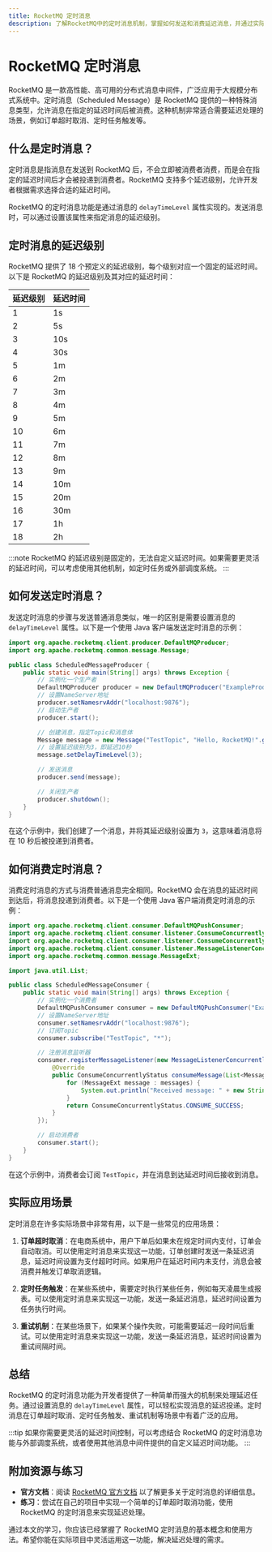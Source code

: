 ```yaml
---
title: RocketMQ 定时消息
description: 了解RocketMQ中的定时消息机制，掌握如何发送和消费延迟消息，并通过实际案例理解其应用场景。
---
```


# RocketMQ 定时消息

RocketMQ 是一款高性能、高可用的分布式消息中间件，广泛应用于大规模分布式系统中。定时消息（Scheduled Message）是 RocketMQ 提供的一种特殊消息类型，允许消息在指定的延迟时间后被消费。这种机制非常适合需要延迟处理的场景，例如订单超时取消、定时任务触发等。

## 什么是定时消息？

定时消息是指消息在发送到 RocketMQ 后，不会立即被消费者消费，而是会在指定的延迟时间后才会被投递到消费者。RocketMQ 支持多个延迟级别，允许开发者根据需求选择合适的延迟时间。

RocketMQ 的定时消息功能是通过消息的 `delayTimeLevel` 属性实现的。发送消息时，可以通过设置该属性来指定消息的延迟级别。

## 定时消息的延迟级别

RocketMQ 提供了 18 个预定义的延迟级别，每个级别对应一个固定的延迟时间。以下是 RocketMQ 的延迟级别及其对应的延迟时间：

| 延迟级别 | 延迟时间 |
|----------|----------|
| 1        | 1s       |
| 2        | 5s       |
| 3        | 10s      |
| 4        | 30s      |
| 5        | 1m       |
| 6        | 2m       |
| 7        | 3m       |
| 8        | 4m       |
| 9        | 5m       |
| 10       | 6m       |
| 11       | 7m       |
| 12       | 8m       |
| 13       | 9m       |
| 14       | 10m      |
| 15       | 20m      |
| 16       | 30m      |
| 17       | 1h       |
| 18       | 2h       |

:::note
RocketMQ 的延迟级别是固定的，无法自定义延迟时间。如果需要更灵活的延迟时间，可以考虑使用其他机制，如定时任务或外部调度系统。
:::

## 如何发送定时消息？

发送定时消息的步骤与发送普通消息类似，唯一的区别是需要设置消息的 `delayTimeLevel` 属性。以下是一个使用 Java 客户端发送定时消息的示例：

```java
import org.apache.rocketmq.client.producer.DefaultMQProducer;
import org.apache.rocketmq.common.message.Message;

public class ScheduledMessageProducer {
    public static void main(String[] args) throws Exception {
        // 实例化一个生产者
        DefaultMQProducer producer = new DefaultMQProducer("ExampleProducerGroup");
        // 设置NameServer地址
        producer.setNamesrvAddr("localhost:9876");
        // 启动生产者
        producer.start();

        // 创建消息，指定Topic和消息体
        Message message = new Message("TestTopic", "Hello, RocketMQ!".getBytes());
        // 设置延迟级别为3，即延迟10秒
        message.setDelayTimeLevel(3);

        // 发送消息
        producer.send(message);

        // 关闭生产者
        producer.shutdown();
    }
}
```

在这个示例中，我们创建了一个消息，并将其延迟级别设置为 `3`，这意味着消息将在 10 秒后被投递到消费者。

## 如何消费定时消息？

消费定时消息的方式与消费普通消息完全相同。RocketMQ 会在消息的延迟时间到达后，将消息投递到消费者。以下是一个使用 Java 客户端消费定时消息的示例：

```java
import org.apache.rocketmq.client.consumer.DefaultMQPushConsumer;
import org.apache.rocketmq.client.consumer.listener.ConsumeConcurrentlyContext;
import org.apache.rocketmq.client.consumer.listener.ConsumeConcurrentlyStatus;
import org.apache.rocketmq.client.consumer.listener.MessageListenerConcurrently;
import org.apache.rocketmq.common.message.MessageExt;

import java.util.List;

public class ScheduledMessageConsumer {
    public static void main(String[] args) throws Exception {
        // 实例化一个消费者
        DefaultMQPushConsumer consumer = new DefaultMQPushConsumer("ExampleConsumerGroup");
        // 设置NameServer地址
        consumer.setNamesrvAddr("localhost:9876");
        // 订阅Topic
        consumer.subscribe("TestTopic", "*");

        // 注册消息监听器
        consumer.registerMessageListener(new MessageListenerConcurrently() {
            @Override
            public ConsumeConcurrentlyStatus consumeMessage(List<MessageExt> messages, ConsumeConcurrentlyContext context) {
                for (MessageExt message : messages) {
                    System.out.println("Received message: " + new String(message.getBody()));
                }
                return ConsumeConcurrentlyStatus.CONSUME_SUCCESS;
            }
        });

        // 启动消费者
        consumer.start();
    }
}
```

在这个示例中，消费者会订阅 `TestTopic`，并在消息到达延迟时间后接收到消息。

## 实际应用场景

定时消息在许多实际场景中非常有用，以下是一些常见的应用场景：

1. **订单超时取消**：在电商系统中，用户下单后如果未在规定时间内支付，订单会自动取消。可以使用定时消息来实现这一功能，订单创建时发送一条延迟消息，延迟时间设置为支付超时时间。如果用户在延迟时间内未支付，消息会被消费并触发订单取消逻辑。

2. **定时任务触发**：在某些系统中，需要定时执行某些任务，例如每天凌晨生成报表。可以使用定时消息来实现这一功能，发送一条延迟消息，延迟时间设置为任务执行时间。

3. **重试机制**：在某些场景下，如果某个操作失败，可能需要延迟一段时间后重试。可以使用定时消息来实现这一功能，发送一条延迟消息，延迟时间设置为重试间隔时间。

## 总结

RocketMQ 的定时消息功能为开发者提供了一种简单而强大的机制来处理延迟任务。通过设置消息的 `delayTimeLevel` 属性，可以轻松实现消息的延迟投递。定时消息在订单超时取消、定时任务触发、重试机制等场景中有着广泛的应用。

:::tip
如果你需要更灵活的延迟时间控制，可以考虑结合 RocketMQ 的定时消息功能与外部调度系统，或者使用其他消息中间件提供的自定义延迟时间功能。
:::

## 附加资源与练习

- **官方文档**：阅读 [RocketMQ 官方文档](https://rocketmq.apache.org/docs/) 以了解更多关于定时消息的详细信息。
- **练习**：尝试在自己的项目中实现一个简单的订单超时取消功能，使用 RocketMQ 的定时消息来实现延迟处理。

通过本文的学习，你应该已经掌握了 RocketMQ 定时消息的基本概念和使用方法。希望你能在实际项目中灵活运用这一功能，解决延迟处理的需求。
